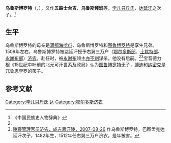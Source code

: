 '''乌鲁斯博罗特'''（{{lang-mn|Улсболд}}，{{bd|1482年||1509年|}}），又作'''五路士台吉'''、'''乌鲁斯拜琥'''等，[[孛儿只斤氏|孛儿只斤氏]]，[[达延汗|达延汗]]之次子。<ref name=cd>《中国民族史人物辞典》</ref>

==生平==
乌鲁斯博罗特的母亲是[[满都海哈屯|满都海哈屯]]，乌鲁斯博罗特和[[图鲁博罗特|图鲁博罗特]]是孪生兄弟。1509年左右，乌鲁斯博罗特被达延汗授予右翼三万户（[[鄂尔多斯部|鄂尔多斯部]]、[[土默特部|土默特部]]、[[永謝布部|永謝布部]]）[[济农|济农]]。赴任时，被[[永谢布|永谢布]]领主[[亦不剌|亦不剌]]谋杀，他没有后嗣。<ref name=cd/><ref name=cjsh>[http://www.cjshl.com/news/view/79 陵寝管理官员济农，成吉思汗陵，2007-08-26] {{Wayback|url=http://www.cjshl.com/news/view/79 |date=20140714165629 }}作乌鲁斯博罗特，巴图孟克达延汗次子，1482年生，1512年任右翼三万户济农，是年被害。</ref>宝音德力根《15世纪中叶前的北元可汗世系及政局》认为[[图鲁博罗特|图鲁博罗特]]无子，[[博迪|博迪]]和[[纳密克|纳密克]]是兀鲁思孛罗的孩子。

== 参考文献 ==
{{reflist}}

[[Category:孛儿只斤氏|Category:孛儿只斤氏]]
[[Category:蒙古君主儿子|达]]
[[Category:鄂尔多斯济农|Category:鄂尔多斯济农]]
